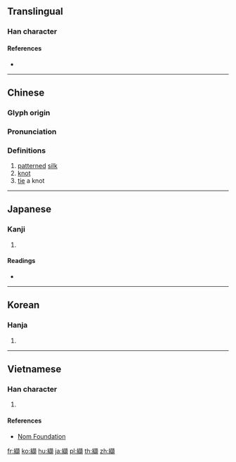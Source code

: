 {{character info/new}}
{{also|缬}}
==Translingual==

===Han character===
{{Han char|rn=120|rad=糸|as=15|sn=21|four=21986|canj=VFGRC|ids=⿰糹頡}}

====References====
* {{Han ref|kx=0942.310|dkj=28028|dj=1382.120|hdz=53465.060|uh=7E88|ud=32392|bh=F5E9|bd=62953}}

----

==Chinese==
{{zh-forms|s=缬}}

===Glyph origin===
{{Han etym}}

===Pronunciation===
{{zh-pron
|m=xié
|c=kit3,lit3
|mc=y
|oc=y
|ma=
|cat=n,v
}}

===Definitions===
{{zh-hanzi}}

# [[pattern]]ed [[silk]]
# [[knot]]
# [[tie]] a knot

----

==Japanese==

===Kanji===
{{ja-kanji|grade=|rs=糸15}}

# {{defn|lang=ja|sort=糸15}}

====Readings====
* {{ja-readings|goon=[[げち]] (gechi)|kanon=[[けつ]] (ketsu)|kanyoon=[[けち]] (kechi)|kun=[[しぼり]] (shibori)|nanori=}}

----

==Korean==

===Hanja===
{{ko-hanja|hangeul=힐|eumhun=|rv=hil|mr=hil|y=hil}}

# {{defn|lang=ko|sort=糸15}}

----

==Vietnamese==

===Han character===
{{vi-hantu|rs=糸15|hiệt}}

# {{defn|lang=vi|sort=糸15}}

====References====
*[http://nomfoundation.org/common/nom_details.php?codepoint=7e88 Nom Foundation]

[[fr:纈]]
[[ko:纈]]
[[hu:纈]]
[[ja:纈]]
[[pl:纈]]
[[th:纈]]
[[zh:纈]]